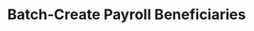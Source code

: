 ---
title: "Batch-Create Payroll Beneficiaries"
openapi: "POST /rest/core/batch-create-payroll-beneficiaries"
---
